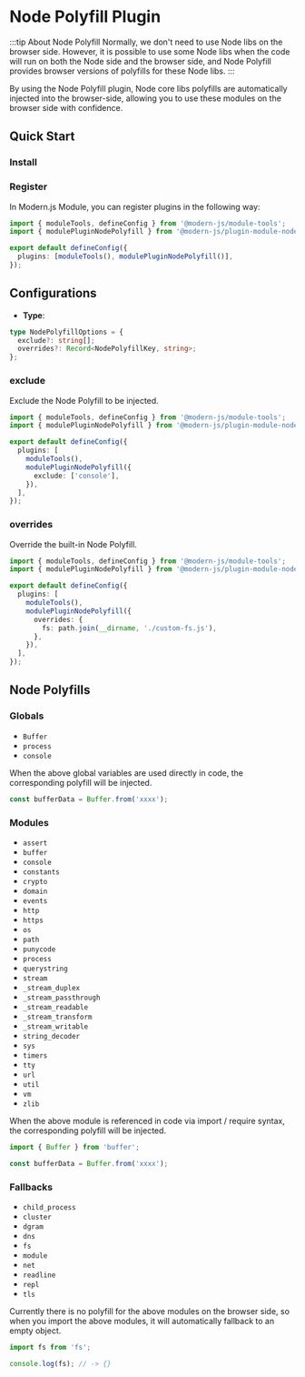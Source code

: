 # Node Polyfill Plugin

:::tip About Node Polyfill
Normally, we don't need to use Node libs on the browser side. However, it is possible to use some Node libs when the code will run on both the Node side and the browser side, and Node Polyfill provides browser versions of polyfills for these Node libs.
:::

By using the Node Polyfill plugin, Node core libs polyfills are automatically injected into the browser-side, allowing you to use these modules on the browser side with confidence.

## Quick Start

### Install


<PackageManagerTabs command="add @modern-js/plugin-module-node-polyfill -D" />

### Register

In Modern.js Module, you can register plugins in the following way:

```ts
import { moduleTools, defineConfig } from '@modern-js/module-tools';
import { modulePluginNodePolyfill } from '@modern-js/plugin-module-node-polyfill';

export default defineConfig({
  plugins: [moduleTools(), modulePluginNodePolyfill()],
});
```

## Configurations

- **Type**:

```ts
type NodePolyfillOptions = {
  exclude?: string[];
  overrides?: Record<NodePolyfillKey, string>;
};
```

### exclude

Exclude the Node Polyfill to be injected.

```ts
import { moduleTools, defineConfig } from '@modern-js/module-tools';
import { modulePluginNodePolyfill } from '@modern-js/plugin-module-node-polyfill';

export default defineConfig({
  plugins: [
    moduleTools(),
    modulePluginNodePolyfill({
      exclude: ['console'],
    }),
  ],
});
```

### overrides

Override the built-in Node Polyfill.

```ts
import { moduleTools, defineConfig } from '@modern-js/module-tools';
import { modulePluginNodePolyfill } from '@modern-js/plugin-module-node-polyfill';

export default defineConfig({
  plugins: [
    moduleTools(),
    modulePluginNodePolyfill({
      overrides: {
        fs: path.join(__dirname, './custom-fs.js'),
      },
    }),
  ],
});
```

## Node Polyfills

### Globals

- `Buffer`
- `process`
- `console`

When the above global variables are used directly in code, the corresponding polyfill will be injected.

```ts
const bufferData = Buffer.from('xxxx');
```

### Modules

- `assert`
- `buffer`
- `console`
- `constants`
- `crypto`
- `domain`
- `events`
- `http`
- `https`
- `os`
- `path`
- `punycode`
- `process`
- `querystring`
- `stream`
- `_stream_duplex`
- `_stream_passthrough`
- `_stream_readable`
- `_stream_transform`
- `_stream_writable`
- `string_decoder`
- `sys`
- `timers`
- `tty`
- `url`
- `util`
- `vm`
- `zlib`

When the above module is referenced in code via import / require syntax, the corresponding polyfill will be injected.

```ts
import { Buffer } from 'buffer';

const bufferData = Buffer.from('xxxx');
```

### Fallbacks

- `child_process`
- `cluster`
- `dgram`
- `dns`
- `fs`
- `module`
- `net`
- `readline`
- `repl`
- `tls`

Currently there is no polyfill for the above modules on the browser side, so when you import the above modules, it will automatically fallback to an empty object.

```ts
import fs from 'fs';

console.log(fs); // -> {}
```
